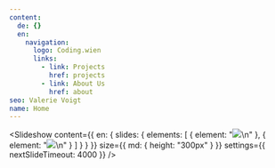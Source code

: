 ```yaml
---
content:
  de: {}
  en:
    navigation:
      logo: Coding.wien
      links:
        - link: Projects
          href: projects
        - link: About Us
          href: about
seo: Valerie Voigt
name: Home
---
```


<Slideshow
  content={{
    en: {
      slides: {
        elements: [
          { element: "![](/uploads/Bidgood_One-Young-Man-Bent-.jpg)\n" },
          { element: "![](/uploads/Bidgood_One-Young-Man-Bent-.jpg)\n" }
        ]
      }
    }
  }}
  size={{ md: { height: "300px" } }}
  settings={{ nextSlideTimeout: 4000 }}
/>
